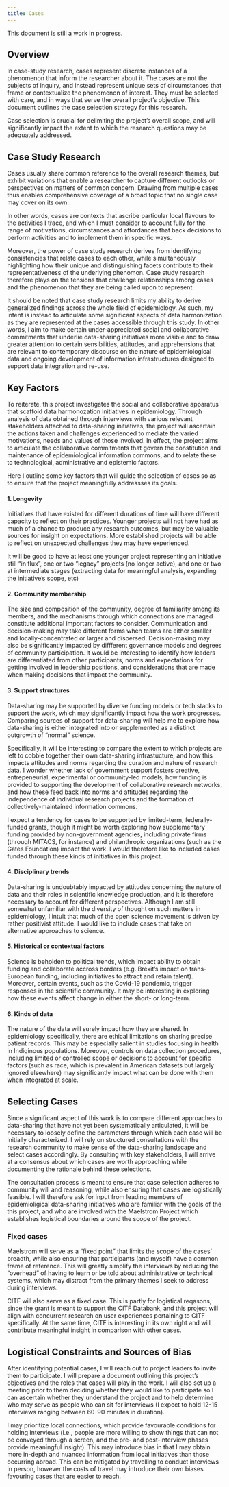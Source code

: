 ```yaml
---
title: Cases
---
```

::: {.callout-note}
This document is still a work in progress.
:::

## Overview
In case-study research, cases represent discrete instances of a phenomenon that inform the researcher about it.
The cases are not the subjects of inquiry, and instead represent unique sets of circumstances that frame or contextualize the phenomenon of interest.
They must be selected with care, and in ways that serve the overall project's objective.
This document outlines the case selection strategy for this research.

Case selection is crucial for delimiting the project's overall scope, and will significantly impact the extent to which the research questions may be adequately addressed.

## Case Study Research
Cases usually share common reference to the overall research themes, but exhibit variations that enable a researcher to capture different outlooks or perspectives on matters of common concern.
Drawing from multiple cases thus enables comprehensive coverage of a broad topic that no single case may cover on its own.

In other words, cases are contexts that ascribe particular local flavours to the activities I trace, and which I must consider to account fully for the range of motivations, circumstances and affordances that back decisions to perform activities and to implement them in specific ways.

Moreover, the power of case study research derives from identifying consistencies that relate cases to each other, while simultaneously highlighting how their unique and distinguishing facets contribute to their representativeness of the underlying phenomon.
Case study research therefore plays on the tensions that challenge relationships among cases and the phenomenon that they are being called upon to represent.

It should be noted that case study research limits my ability to derive generalized findings across the whole field of epidemiology.
As such, my intent is instead to articulate some significant aspects of data harmonization as they are represented at the cases accessible through this study.
In other words, I aim to make certain under-appreciated social and collaborative commitments that underlie data-sharing initiatives more visible and to draw greater attention to certain sensibilities, attitudes, and apprehensions that are relevant to contemporary discourse on the nature of epidemiological data and ongoing development of information infrastructures designed to support data integration and re-use.

## Key Factors
To reiterate, this project investigates the social and collaborative apparatus that scaffold data harmonozation initiatives in epidemiology.
Through analysis of data obtained through interviews with various relevant stakeholders attached to data-sharing initiatives, the project will ascertain the actions taken and challenges experienced to mediate the varied motivations, needs and values of those involved.
In effect, the project aims to articulate the collaborative commitments that govern the constitution and maintenance of epidemiological information commons, and to relate these to technological, administrative and epistemic factors.

Here I outline some key factors that will guide the selection of cases so as to ensure that the project meaningfully addressses its goals.

#### 1. Longevity
Initiatives that have existed for different durations of time will have different capacity to reflect on their practices.
Younger projects will not have had as much of a chance to produce any research outcomes, but may be valuable sources for insight on expectations.
More established projects will be able to reflect on unexpected challenges they may have experienced.

It will be good to have at least one younger project representing an initiative still "in flux", one or two "legacy" projects (no longer active), and one or two at intermediate stages (extracting data for meaningful analysis, expanding the initiative's scope, etc)

#### 2. Community membership
The size and composition of the community, degree of familiarity among its members, and the mechanisms through which connections are managed constitute additional important factors to consider.
Communication and decision-making may take different forms when teams are either smaller and locally-concentrated or larger and dispersed.
Decision-making may also be significantly impacted by diffferent governance models and degrees of community participation.
It would be interesting to identify how leaders are differentiated from other participants, norms and expectations for getting involved in leadership positions, and considerations that are made when making decisions that impact the community.

#### 3. Support structures
Data-sharing may be supported by diverse funding models or tech stacks to support the work, which may significantly impact how the work progresses.
Comparing sources of support for data-sharing will help me to explore how data-sharing is either integrated into or supplemented as a distinct outgrowth of "normal" science.

Specifically, it will be interesting to compare the extent to which projects are left to cobble together their own data-sharing infrastucture, and how this impacts attitudes and norms regarding the curation and nature of research data.
I wonder whether lack of government support fosters creative, entrepeneurial, experimental or community-led models, how funding is provided to supporting the development of collaborative research networks, and how these feed back into norms and attitudes regarding the independence of individual research projects and the formation of collectively-maintained information commons.

I expect a tendency for cases to be supported by limited-term, federally-funded grants, though it might be worth exploring how supplementary funding provided by non-government agencies, including private firms (through MITACS, for instance) and philanthropic organizations (such as the Gates Foundation) impact the work.
I would therefore like to included cases funded through these kinds of initiatives in this project.

#### 4. Disciplinary trends
Data-sharing is undoubtably impacted by attitudes concerning the nature of data and their roles in scientific knowledge production, and it is therefore necessary to account for different perspectives.
Although I am still somewhat unfamiliar with the diversity of thought on such matters in epidemiology, I intuit that much of the open science movement is driven by rather positivist attitude.
I would like to include cases that take on alternative approaches to science.

#### 5. Historical or contextual factors
Science is beholden to political trends, which impact ability to obtain funding and collaborate accross borders (e.g. Brexit's impact on trans-European funding, including initiatives to attract and retain talent).
Moreover, certain events, such as the Covid-19 pandemic, trigger responses in the scientific community.
It may be interesting in exploring how these events affect change in either the short- or long-term.

#### 6. Kinds of data
The nature of the data will surely impact how they are shared.
In epidemiology specifically, there are ethical limitations on sharing precise patient records.
This may be especially salient in studies focusing in health in Indiginous populations.
Moreover, controls on data collection procedures, including limited or controlled scope or decisions to account for specific factors (such as race, which is prevalent in American datasets but largely ignored elsewhere) may significantly impact what can be done with them when integrated at scale.

## Selecting Cases
Since a significant aspect of this work is to compare different approaches to data-sharing that have not yet been systematically articulated, it will be necessary to loosely define the parameters through which each case will be initially characterized.
I will rely on structured consultations with the research community to make sense of the data-sharing landscape and select cases accordingly.
By consulting with key stakeholders, I will arrive at a consensus about which cases are worth approaching while documenting the rationale behind these selections.

The consultation process is meant to ensure that case selection adheres to community will and reasoning, while also ensuring that cases are logistically feasible.
I will therefore ask for input from leading members of epidemioligical data-sharing initiatives who are familiar with the goals of the this project, and who are involved with the Maelstrom Project which establishes logistical boundaries around the scope of the project.

### Fixed cases
Maelstrom will serve as a "fixed point" that limits the scope of the cases' breadth, while also ensuring that participants (and myself) have a common frame of reference.
This will greatly simplify the interviews by reducing the "overhead" of having to learn or be told about administrative or technical systems, which may distract from the primary themes I seek to address during interviews.

CITF will also serve as a fixed case.
This is partly for logistical reqasons, since the grant is meant to support the CITF Databank, and this project will align with concurrent research on user experiences pertaining to CITF specifically.
At the same time, CITF is interesting in its own right and will contribute meaningful insight in comparison with other cases.

## Logistical Constraints and Sources of Bias
After identifying potential cases, I will reach out to project leaders to invite them to participate.
I will prepare a document outlining this project's objectives and the roles that cases will play in the work.
I will also set up a meeting prior to them deciding whether they would like to participate so I can ascertain whether they understand the project and to help determine who may serve as people who can sit for interviews (I expect to hold 12-15 interviews ranging between 60-90 minutes in duration).

I may prioritize local connections, which provide favourable conditions for holding interviews (i.e., people are more willing to show things that can not be conveyed through a screen, and the pre- and post-interview phases provide meaningful insight).
This may introduce bias in that I may obtain more in-depth and nuanced information from local initiatives than those occurring abroad.
This can be mitigated by travelling to conduct interviews in person, however the costs of travel may introduce their own biases favouring cases that are easier to reach.

